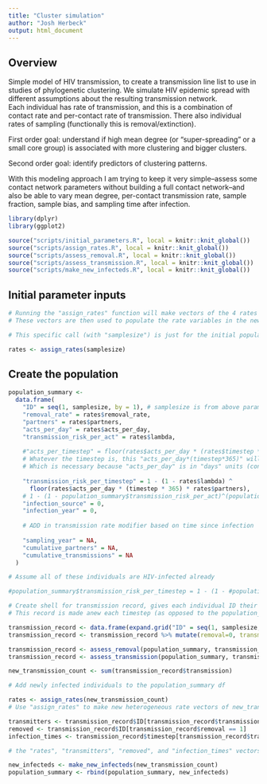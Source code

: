 ```yaml
---
title: "Cluster simulation"
author: "Josh Herbeck"
output: html_document
---
```


## Overview

Simple model of HIV transmission, to create a transmission line list to use
in studies of phylogenetic clustering. We simulate HIV epidemic spread with 
different assumptions about the resulting transmission network.  
Each individual has rate of transmission, and this is a combination of contact rate 
and per-contact rate of transmission. There also individual rates of sampling 
(functionally this is removal/extinction).

First order goal:  understand if high mean degree (or "super-spreading" or a small 
core group) is associated with more clustering and bigger clusters. 

Second order goal:  identify predictors of clustering patterns.

With this modeling approach I am trying to keep it very simple--assess some contact
network parameters without building a full contact network--and also be able to vary
mean degree, per-contact transmission rate, sample fraction, sample bias, and
sampling time after infection.

```r

library(dplyr)
library(ggplot2)
```

```r

source("scripts/initial_parameters.R", local = knitr::knit_global())
source("scripts/assign_rates.R", local = knitr::knit_global())
source("scripts/assess_removal.R", local = knitr::knit_global())
source("scripts/assess_transmission.R", local = knitr::knit_global())
source("scripts/make_new_infecteds.R", local = knitr::knit_global())
```

## Initial parameter inputs  


```r

# Running the "assign_rates" function will make vectors of the 4 rates (in a list output) as long as "samplesize"
# These vectors are then used to populate the rate variables in the new population_summary df, below.

# This specific call (with "samplesize") is just for the initial population (the first time I make population_summary)

rates <- assign_rates(samplesize)
```


## Create the population

```r

population_summary <-
  data.frame(
    "ID" = seq(1, samplesize, by = 1), # samplesize is from above parameter inputs (total trial pop size)
    "removal_rate" = rates$removal_rate,
    "partners" = rates$partners,
    "acts_per_day" = rates$acts_per_day,
    "transmission_risk_per_act" = rates$lambda,
   
    #"acts_per_timestep" = floor(rates$acts_per_day * (rates$timestep * 365) * rates$partners), # 1 is fraction susceptible
    # Whatever the timestep is, this "acts_per_day*(timestep*365)" will report out in days
    # Which is necessary because "acts_per_day" is in "days" units (contacts per day)
    
    "transmission_risk_per_timestep" = 1 - (1 - rates$lambda) ^
      floor(rates$acts_per_day * (timestep * 365) * rates$partners),
    # 1 - (1 - population_summary$transmission_risk_per_act)^(population_summary$acts_per_timestep)
    "infection_source" = 0,
    "infection_year" = 0,
    
    # ADD in transmission rate modifier based on time since infection
    
    "sampling_year" = NA,
    "cumulative_partners" = NA,
    "cumulative_transmissions" = NA
  )

# Assume all of these individuals are HIV-infected already

#population_summary$transmission_risk_per_timestep = 1 - (1 - #population_summary$transmission_risk_per_act)^(population_summary$infectious_acts_per_timestep)

```


```r

# Create shell for transmission record, gives each individual ID their own set of timestep rows
# This record is made anew each timestep (as opposed to the population_summary, which is just appended each timestep)

transmission_record <- data.frame(expand.grid("ID" = seq(1, samplesize, by = 1), "timestep" = timestep))
transmission_record <- transmission_record %>% mutate(removal=0, transmission=0)
```


```r

transmission_record <- assess_removal(population_summary, transmission_record)
transmission_record <- assess_transmission(population_summary, transmission_record)

new_transmission_count <- sum(transmission_record$transmission)
```


```r

# Add newly infected individuals to the population_summary df

rates <- assign_rates(new_transmission_count)
# Use "assign_rates" to make new heterogeneous rate vectors of new_transmission_count length

transmitters <- transmission_record$ID[transmission_record$transmission == 1]
removed <- transmission_record$ID[transmission_record$removal == 1]
infection_times <- transmission_record$timestep[transmission_record$transmission == 1]

# the "rates", "transmitters", "removed", and "infection_times" vectors are used in the "make_new_infected()" function to fill in variables

new_infecteds <- make_new_infecteds(new_transmission_count)
population_summary <- rbind(population_summary, new_infecteds)
```



